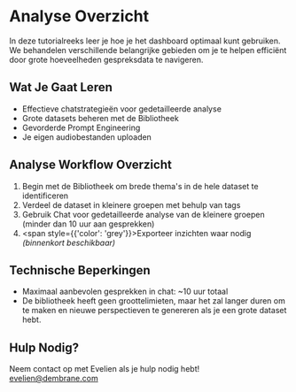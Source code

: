 # Analyse Overzicht
In deze tutorialreeks leer je hoe je het dashboard optimaal kunt gebruiken. We behandelen verschillende belangrijke gebieden om je te helpen efficiënt door grote hoeveelheden gespreksdata te navigeren.

## Wat Je Gaat Leren
- Effectieve chatstrategieën voor gedetailleerde analyse
- Grote datasets beheren met de Bibliotheek
- Gevorderde Prompt Engineering
- Je eigen audiobestanden uploaden

## Analyse Workflow Overzicht
1. Begin met de Bibliotheek om brede thema's in de hele dataset te identificeren
2. Verdeel de dataset in kleinere groepen met behulp van tags
3. Gebruik Chat voor gedetailleerde analyse van de kleinere groepen (minder dan 10 uur aan gesprekken)
4. <span style={{'color': 'grey'}}>Exporteer inzichten waar nodig _(binnenkort beschikbaar)_</span>

## Technische Beperkingen
- Maximaal aanbevolen gesprekken in chat: ~10 uur totaal
- De bibliotheek heeft geen groottelimieten, maar het zal langer duren om te maken en nieuwe perspectieven te genereren als je een grote dataset hebt.

## Hulp Nodig?
Neem contact op met Evelien als je hulp nodig hebt!
evelien@dembrane.com 